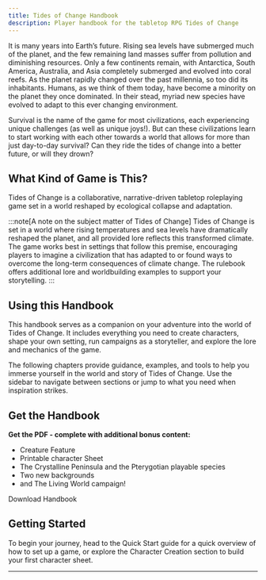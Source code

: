 ```yaml
---
title: Tides of Change Handbook
description: Player handbook for the tabletop RPG Tides of Change
---
```



It is many years into Earth’s future. Rising sea levels have submerged much of the planet, and the few remaining land masses suffer from pollution and diminishing resources. Only a few continents remain, with Antarctica, South America, Australia, and Asia completely submerged and evolved into coral reefs. As the planet rapidly changed over the past millennia, so too did its inhabitants. Humans, as we think of them today, have become a minority on the planet they once dominated. In their stead, myriad new species have evolved to adapt to this ever changing environment.

Survival is the name of the game for most civilizations, each experiencing unique challenges (as well as unique joys!). But can these civilizations learn to start working with each other towards a world that allows for more than just day-to-day survival? Can they ride the tides of change into a better future, or will they drown?

## What Kind of Game is This?

Tides of Change is a collaborative, narrative-driven tabletop roleplaying game set in a world reshaped by ecological collapse and adaptation.

:::note[A note on the subject matter of Tides of Change]
Tides of Change is set in a world where rising temperatures and sea levels have dramatically reshaped the planet, and all provided lore reflects this transformed climate. The game works best in settings that follow this premise, encouraging players to imagine a civilization that has adapted to or found ways to overcome the long-term consequences of climate change. The rulebook offers additional lore and worldbuilding examples to support your storytelling.
:::

## Using this Handbook

This handbook serves as a companion on your adventure into the world of Tides of Change. It includes everything you need to create characters, shape your own setting, run campaigns as a storyteller, and explore the lore and mechanics of the game.

The following chapters provide guidance, examples, and tools to help you immerse yourself in the world and story of Tides of Change. Use the sidebar to navigate between sections or jump to what you need when inspiration strikes.

## Get the Handbook 
**Get the PDF - complete with additional bonus content:**
- Creature Feature
- Printable character Sheet
- The Crystalline Peninsula and the Pterygotian playable species
- Two new backgrounds
- and The Living World campaign!

<LinkButton
  href="https://drive.google.com/uc?export=download&id=1ZZDTOUC627AiigYlRt-ojg1_iHHHUnVg"
  target="_blank"
  variant="minimal"
  icon="external"
  iconPlacement="start">
  Download Handbook
</LinkButton>


## Getting Started

To begin your journey, head to the Quick Start guide for a quick overview of how to set up a game, or explore the Character Creation section to build your first character sheet.

---

<CardGrid>
    <LinkCard
        title="Character Creation"
        href="./getting-started/character-creation/"
        description="Step-by-step guidance to build your character, choose a background, and shape their story."
    />
    <LinkCard
        title="Quick Start"
        href="./getting-started/quick-start/"
        description="Jump right into the game with a ready made character and a quick setup guide."
    />
</CardGrid>
